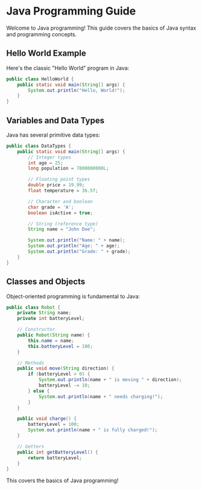 # Java Programming Guide

Welcome to Java programming! This guide covers the basics of Java syntax and programming concepts.

## Hello World Example

Here's the classic "Hello World" program in Java:

```java
public class HelloWorld {
    public static void main(String[] args) {
        System.out.println("Hello, World!");
    }
}
```

## Variables and Data Types

Java has several primitive data types:

```java
public class DataTypes {
    public static void main(String[] args) {
        // Integer types
        int age = 25;
        long population = 7800000000L;

        // Floating point types
        double price = 19.99;
        float temperature = 36.5f;

        // Character and boolean
        char grade = 'A';
        boolean isActive = true;

        // String (reference type)
        String name = "John Doe";

        System.out.println("Name: " + name);
        System.out.println("Age: " + age);
        System.out.println("Grade: " + grade);
    }
}
```

## Classes and Objects

Object-oriented programming is fundamental to Java:

```java
public class Robot {
    private String name;
    private int batteryLevel;

    // Constructor
    public Robot(String name) {
        this.name = name;
        this.batteryLevel = 100;
    }

    // Methods
    public void move(String direction) {
        if (batteryLevel > 0) {
            System.out.println(name + " is moving " + direction);
            batteryLevel -= 10;
        } else {
            System.out.println(name + " needs charging!");
        }
    }

    public void charge() {
        batteryLevel = 100;
        System.out.println(name + " is fully charged!");
    }

    // Getters
    public int getBatteryLevel() {
        return batteryLevel;
    }
}
```

This covers the basics of Java programming!
